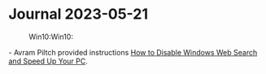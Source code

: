 = Journal 2023-05-21 =
:Win10:Win10:

- Avram Piltch provided instructions [[https://www.tomshardware.com/how-to/disable-windows-web-search|How to Disable Windows Web Search and Speed Up Your PC]].

